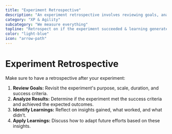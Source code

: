 ```yaml
---
title: "Experiment Retrospective"
description: "An experiment retrospective involves reviewing goals, analyzing results, identifying insights, and applying learnings to improve future efforts."
category: "XP & Agility"
subcategory: "We measure everything"
topline: "Retrospect on if the experiment succeeded & learning generated"
color: "light-blue"
icon: "arrow-path"
---
```



# Experiment Retrospective

Make sure to have a retrospective after your experiment:

1. **Review Goals:** Revisit the experiment's purpose, scale, duration, and success criteria.
1. **Analyze Results:** Determine if the experiment met the success criteria and achieved the expected outcomes.
1. **Identify Learnings:** Reflect on insights gained, what worked, and what didn’t.
1. **Apply Learnings:** Discuss how to adapt future efforts based on these insights.
